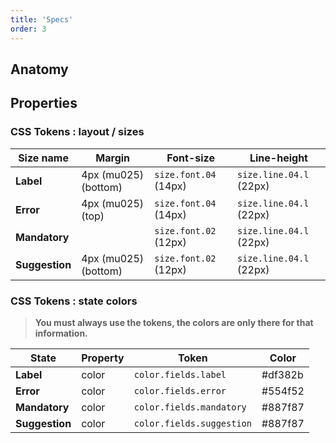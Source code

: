 ```yaml
---
title: 'Specs'
order: 3
---
```


## Anatomy

## Properties

### CSS Tokens : layout / sizes

| Size name                   | Margin                 | Font-size             | Line-height             |
| --------------------------- | ---------------------- | --------------------- | ----------------------- |
| **Label**                   | 4px (mu025) (bottom)   | `size.font.04` (14px) | `size.line.04.l` (22px) |
| **Error**                   | 4px (mu025) (top)      | `size.font.04` (14px) | `size.line.04.l` (22px) |
| **Mandatory**               |                        | `size.font.02` (12px) | `size.line.04.l` (22px) |
| **Suggestion**              | 4px (mu025) (bottom)   | `size.font.02` (12px) | `size.line.04.l` (22px) |

### CSS Tokens : state colors

> **You must always use the tokens, the colors are only there for that information.**

| State                   | Property     | Token                              | Color   |
| ----------------------- | ------------ | ---------------------------------- | ------- |
| **Label**               | color        | `color.fields.label`               | #df382b |
| **Error**               | color        | `color.fields.error`               | #554f52 |
| **Mandatory**           | color        | `color.fields.mandatory`           | #887f87 |
| **Suggestion**          | color        | `color.fields.suggestion`          | #887f87 |